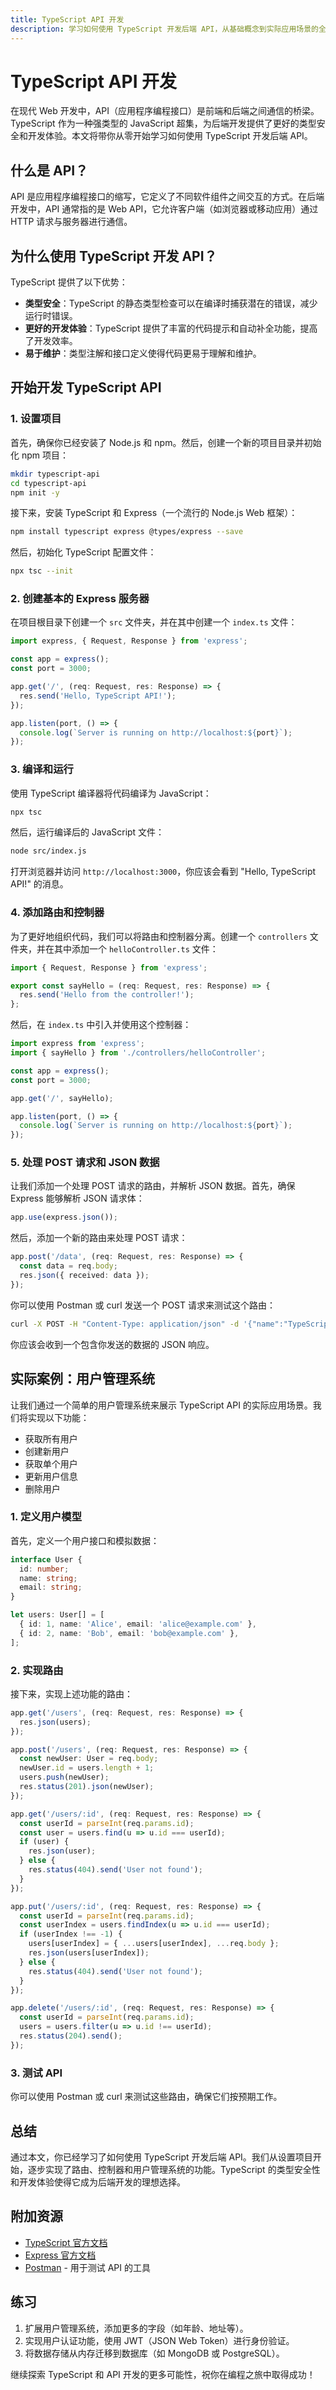 ```yaml
---
title: TypeScript API 开发
description: 学习如何使用 TypeScript 开发后端 API，从基础概念到实际应用场景的全面指南。
---
```


# TypeScript API 开发

在现代 Web 开发中，API（应用程序编程接口）是前端和后端之间通信的桥梁。TypeScript 作为一种强类型的 JavaScript 超集，为后端开发提供了更好的类型安全和开发体验。本文将带你从零开始学习如何使用 TypeScript 开发后端 API。

## 什么是 API？

API 是应用程序编程接口的缩写，它定义了不同软件组件之间交互的方式。在后端开发中，API 通常指的是 Web API，它允许客户端（如浏览器或移动应用）通过 HTTP 请求与服务器进行通信。

## 为什么使用 TypeScript 开发 API？

TypeScript 提供了以下优势：

- **类型安全**：TypeScript 的静态类型检查可以在编译时捕获潜在的错误，减少运行时错误。
- **更好的开发体验**：TypeScript 提供了丰富的代码提示和自动补全功能，提高了开发效率。
- **易于维护**：类型注解和接口定义使得代码更易于理解和维护。

## 开始开发 TypeScript API

### 1. 设置项目

首先，确保你已经安装了 Node.js 和 npm。然后，创建一个新的项目目录并初始化 npm 项目：

```bash
mkdir typescript-api
cd typescript-api
npm init -y
```

接下来，安装 TypeScript 和 Express（一个流行的 Node.js Web 框架）：

```bash
npm install typescript express @types/express --save
```

然后，初始化 TypeScript 配置文件：

```bash
npx tsc --init
```

### 2. 创建基本的 Express 服务器

在项目根目录下创建一个 `src` 文件夹，并在其中创建一个 `index.ts` 文件：

```typescript
import express, { Request, Response } from 'express';

const app = express();
const port = 3000;

app.get('/', (req: Request, res: Response) => {
  res.send('Hello, TypeScript API!');
});

app.listen(port, () => {
  console.log(`Server is running on http://localhost:${port}`);
});
```

### 3. 编译和运行

使用 TypeScript 编译器将代码编译为 JavaScript：

```bash
npx tsc
```

然后，运行编译后的 JavaScript 文件：

```bash
node src/index.js
```

打开浏览器并访问 `http://localhost:3000`，你应该会看到 "Hello, TypeScript API!" 的消息。

### 4. 添加路由和控制器

为了更好地组织代码，我们可以将路由和控制器分离。创建一个 `controllers` 文件夹，并在其中添加一个 `helloController.ts` 文件：

```typescript
import { Request, Response } from 'express';

export const sayHello = (req: Request, res: Response) => {
  res.send('Hello from the controller!');
};
```

然后，在 `index.ts` 中引入并使用这个控制器：

```typescript
import express from 'express';
import { sayHello } from './controllers/helloController';

const app = express();
const port = 3000;

app.get('/', sayHello);

app.listen(port, () => {
  console.log(`Server is running on http://localhost:${port}`);
});
```

### 5. 处理 POST 请求和 JSON 数据

让我们添加一个处理 POST 请求的路由，并解析 JSON 数据。首先，确保 Express 能够解析 JSON 请求体：

```typescript
app.use(express.json());
```

然后，添加一个新的路由来处理 POST 请求：

```typescript
app.post('/data', (req: Request, res: Response) => {
  const data = req.body;
  res.json({ received: data });
});
```

你可以使用 Postman 或 curl 发送一个 POST 请求来测试这个路由：

```bash
curl -X POST -H "Content-Type: application/json" -d '{"name":"TypeScript"}' http://localhost:3000/data
```

你应该会收到一个包含你发送的数据的 JSON 响应。

## 实际案例：用户管理系统

让我们通过一个简单的用户管理系统来展示 TypeScript API 的实际应用场景。我们将实现以下功能：

- 获取所有用户
- 创建新用户
- 获取单个用户
- 更新用户信息
- 删除用户

### 1. 定义用户模型

首先，定义一个用户接口和模拟数据：

```typescript
interface User {
  id: number;
  name: string;
  email: string;
}

let users: User[] = [
  { id: 1, name: 'Alice', email: 'alice@example.com' },
  { id: 2, name: 'Bob', email: 'bob@example.com' },
];
```

### 2. 实现路由

接下来，实现上述功能的路由：

```typescript
app.get('/users', (req: Request, res: Response) => {
  res.json(users);
});

app.post('/users', (req: Request, res: Response) => {
  const newUser: User = req.body;
  newUser.id = users.length + 1;
  users.push(newUser);
  res.status(201).json(newUser);
});

app.get('/users/:id', (req: Request, res: Response) => {
  const userId = parseInt(req.params.id);
  const user = users.find(u => u.id === userId);
  if (user) {
    res.json(user);
  } else {
    res.status(404).send('User not found');
  }
});

app.put('/users/:id', (req: Request, res: Response) => {
  const userId = parseInt(req.params.id);
  const userIndex = users.findIndex(u => u.id === userId);
  if (userIndex !== -1) {
    users[userIndex] = { ...users[userIndex], ...req.body };
    res.json(users[userIndex]);
  } else {
    res.status(404).send('User not found');
  }
});

app.delete('/users/:id', (req: Request, res: Response) => {
  const userId = parseInt(req.params.id);
  users = users.filter(u => u.id !== userId);
  res.status(204).send();
});
```

### 3. 测试 API

你可以使用 Postman 或 curl 来测试这些路由，确保它们按预期工作。

## 总结

通过本文，你已经学习了如何使用 TypeScript 开发后端 API。我们从设置项目开始，逐步实现了路由、控制器和用户管理系统的功能。TypeScript 的类型安全性和开发体验使得它成为后端开发的理想选择。

## 附加资源

- [TypeScript 官方文档](https://www.typescriptlang.org/docs/)
- [Express 官方文档](https://expressjs.com/)
- [Postman](https://www.postman.com/) - 用于测试 API 的工具

## 练习

1. 扩展用户管理系统，添加更多的字段（如年龄、地址等）。
2. 实现用户认证功能，使用 JWT（JSON Web Token）进行身份验证。
3. 将数据存储从内存迁移到数据库（如 MongoDB 或 PostgreSQL）。

继续探索 TypeScript 和 API 开发的更多可能性，祝你在编程之旅中取得成功！